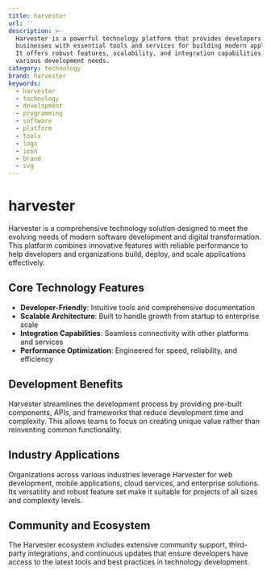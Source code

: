 ```yaml
---
title: harvester
url: ''
description: >-
  Harvester is a powerful technology platform that provides developers and
  businesses with essential tools and services for building modern applications.
  It offers robust features, scalability, and integration capabilities for
  various development needs.
category: technology
brand: harvester
keywords:
  - harvester
  - technology
  - development
  - programming
  - software
  - platform
  - tools
  - logo
  - icon
  - brand
  - svg
---
```


# harvester

Harvester is a comprehensive technology solution designed to meet the evolving needs of modern software development and digital transformation. This platform combines innovative features with reliable performance to help developers and organizations build, deploy, and scale applications effectively.

## Core Technology Features

- **Developer-Friendly**: Intuitive tools and comprehensive documentation
- **Scalable Architecture**: Built to handle growth from startup to enterprise scale
- **Integration Capabilities**: Seamless connectivity with other platforms and services
- **Performance Optimization**: Engineered for speed, reliability, and efficiency

## Development Benefits

Harvester streamlines the development process by providing pre-built components, APIs, and frameworks that reduce development time and complexity. This allows teams to focus on creating unique value rather than reinventing common functionality.

## Industry Applications

Organizations across various industries leverage Harvester for web development, mobile applications, cloud services, and enterprise solutions. Its versatility and robust feature set make it suitable for projects of all sizes and complexity levels.

## Community and Ecosystem

The Harvester ecosystem includes extensive community support, third-party integrations, and continuous updates that ensure developers have access to the latest tools and best practices in technology development.
